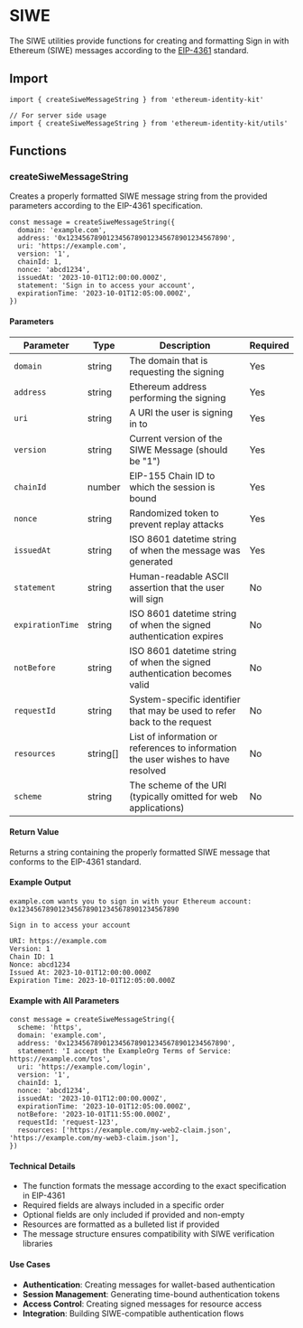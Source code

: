 # SIWE

The SIWE utilities provide functions for creating and formatting Sign in with Ethereum (SIWE) messages according to the [EIP-4361](https://eips.ethereum.org/EIPS/eip-4361) standard.

## Import

```tsx
import { createSiweMessageString } from 'ethereum-identity-kit'

// For server side usage
import { createSiweMessageString } from 'ethereum-identity-kit/utils'
```

## Functions

### createSiweMessageString

Creates a properly formatted SIWE message string from the provided parameters according to the EIP-4361 specification.

```tsx
const message = createSiweMessageString({
  domain: 'example.com',
  address: '0x1234567890123456789012345678901234567890',
  uri: 'https://example.com',
  version: '1',
  chainId: 1,
  nonce: 'abcd1234',
  issuedAt: '2023-10-01T12:00:00.000Z',
  statement: 'Sign in to access your account',
  expirationTime: '2023-10-01T12:05:00.000Z',
})
```

#### Parameters

| Parameter        | Type     | Description                                                                       | Required |
| ---------------- | -------- | --------------------------------------------------------------------------------- | -------- |
| `domain`         | string   | The domain that is requesting the signing                                         | Yes      |
| `address`        | string   | Ethereum address performing the signing                                           | Yes      |
| `uri`            | string   | A URI the user is signing in to                                                   | Yes      |
| `version`        | string   | Current version of the SIWE Message (should be "1")                               | Yes      |
| `chainId`        | number   | EIP-155 Chain ID to which the session is bound                                    | Yes      |
| `nonce`          | string   | Randomized token to prevent replay attacks                                        | Yes      |
| `issuedAt`       | string   | ISO 8601 datetime string of when the message was generated                        | Yes      |
| `statement`      | string   | Human-readable ASCII assertion that the user will sign                            | No       |
| `expirationTime` | string   | ISO 8601 datetime string of when the signed authentication expires                | No       |
| `notBefore`      | string   | ISO 8601 datetime string of when the signed authentication becomes valid          | No       |
| `requestId`      | string   | System-specific identifier that may be used to refer back to the request          | No       |
| `resources`      | string[] | List of information or references to information the user wishes to have resolved | No       |
| `scheme`         | string   | The scheme of the URI (typically omitted for web applications)                    | No       |

#### Return Value

Returns a string containing the properly formatted SIWE message that conforms to the EIP-4361 standard.

#### Example Output

```
example.com wants you to sign in with your Ethereum account:
0x1234567890123456789012345678901234567890

Sign in to access your account

URI: https://example.com
Version: 1
Chain ID: 1
Nonce: abcd1234
Issued At: 2023-10-01T12:00:00.000Z
Expiration Time: 2023-10-01T12:05:00.000Z
```

#### Example with All Parameters

```tsx
const message = createSiweMessageString({
  scheme: 'https',
  domain: 'example.com',
  address: '0x1234567890123456789012345678901234567890',
  statement: 'I accept the ExampleOrg Terms of Service: https://example.com/tos',
  uri: 'https://example.com/login',
  version: '1',
  chainId: 1,
  nonce: 'abcd1234',
  issuedAt: '2023-10-01T12:00:00.000Z',
  expirationTime: '2023-10-01T12:05:00.000Z',
  notBefore: '2023-10-01T11:55:00.000Z',
  requestId: 'request-123',
  resources: ['https://example.com/my-web2-claim.json', 'https://example.com/my-web3-claim.json'],
})
```

#### Technical Details

- The function formats the message according to the exact specification in EIP-4361
- Required fields are always included in a specific order
- Optional fields are only included if provided and non-empty
- Resources are formatted as a bulleted list if provided
- The message structure ensures compatibility with SIWE verification libraries

#### Use Cases

- **Authentication**: Creating messages for wallet-based authentication
- **Session Management**: Generating time-bound authentication tokens
- **Access Control**: Creating signed messages for resource access
- **Integration**: Building SIWE-compatible authentication flows
